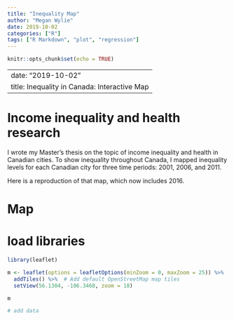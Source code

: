 ```yaml
---
title: "Inequality Map"
author: "Megan Wylie"
date: 2019-10-02
categories: ["R"]
tags: ["R Markdown", "plot", "regression"]
---
```


```r
knitr::opts_chunk$set(echo = TRUE)
```

---
date: "2019-10-02"
title: Inequality in Canada: Interactive Map
---

# Income inequality and health research

I wrote my Master's thesis on the topic of income inequality and health in Canadian cities. To show inequality throughout Canada, I mapped inequality levels for each Canadian city for three time periods: 2001, 2006, and 2011.

Here is a reproduction of that map, which now includes 2016.

# Map

# load libraries
```r

library(leaflet)

m <- leaflet(options = leafletOptions(minZoom = 0, maxZoom = 25)) %>%
  addTiles() %>%  # Add default OpenStreetMap map tiles
  setView(56.1304, -106.3468, zoom = 18)

m

# add data


```

